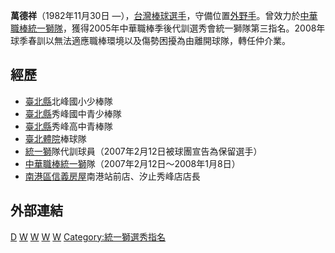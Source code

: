 {{Infobox CPBL player|
bgcolor1=#1c2841|
bgcolor2=#6d7380|
textcolor1=#FFF200|
textcolor2=#FFF200|
name=萬德祥|
width=150|
position=外野手|
team=[[統一獅|統一獅]]|
number=11|
bats=左|
throws=左|
debutdate=4月14日|
debutyear=2007年|
debutteam=統一獅|
statyear= 2007年|
stat1label=[[打擊率|打擊率]]|
stat1value=0.194|
stat2label=[[安打|安打]]|
stat2value=6|
stat3label=[[全壘打|全壘打]]|
stat3value=0|
stat4label=[[打點|打點]]|
stat4value=1|
teams=<nowiki></nowiki>
*[[統一獅隊|統一獅隊]]（2007）
}}

'''萬德祥'''（1982年11月30日 —），[[台灣|台灣]][[棒球|棒球]][[選手|選手]]，守備位置[[外野手|外野手]]。曾效力於[[中華職棒|中華職棒]][[統一獅隊|統一獅隊]]，獲得2005年中華職棒季後代訓選秀會統一獅隊第三指名。2008年球季春訓以無法適應職棒環境以及傷勢困擾為由離開球隊，轉任仲介業。

==經歷==
*[[新北市|臺北縣]]北峰國小少棒隊 
*[[新北市|臺北縣]]秀峰國中青少棒隊 
*[[新北市|臺北縣]]秀峰高中青棒隊 
*[[臺北市立大學天母校區|臺北體院]]棒球隊 
*[[統一獅|統一獅]]隊代訓球員（2007年2月12日被球團宣告為保留選手） 
*[[中華職棒|中華職棒]][[統一獅|統一獅]]隊（2007年2月12日～2008年1月8日）
*[[台北市|南港區]][[信義房屋|信義房屋]]南港站前店、汐止秀峰店店長

==外部連結==
{{台灣棒球維基館}}

{{中華職棒球員資料|id=R076|name=萬德祥}}
{{wikiquote|萬德祥}}

{{Taiwan-sport-bio-stub}}

[[Category:萬姓|D]]
[[Category:在世人物|W]]
[[Category:1982年出生|W]]
[[Category:統一7-ELEVEn獅隊球員|W]]
[[Category:台灣棒球運動員|W]]
[[Category:統一獅選秀指名|Category:統一獅選秀指名]]